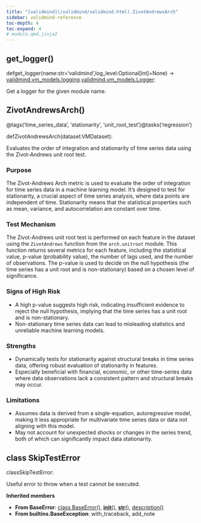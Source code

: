 ```yaml
---
title: "[validmind](/validmind/validmind.html).ZivotAndrewsArch"
sidebar: validmind-reference
toc-depth: 4
toc-expand: 4
# module.qmd.jinja2
---
```


## get_logger<span class='muted'>()</span>

<!-- signatures.jinja2 -->

::: {.signature}

<span class="kw">def</span><span class="name">get_logger</span>(<span class="params"><span class="n">name</span><span class="p">:</span><span class="nb">str</span><span class="o">=</span><span class="s1">'validmind'</span><span class="muted">,</span></span><span class="params"><span class="n">log_level</span><span class="p">:</span><span class="n">Optional</span><span class="p">\[</span><span class="nb">int</span><span class="p">\]</span><span class="o">=</span><span class="kc">None</span></span>)<span class="p"> → </span><span class="return-annotation"><a href="/validmind/validmind/vm_models.html#class-logging">validmind.vm_models.logging</a><span class="o">.</span><a href="/validmind/validmind/vm_models.html#class-logger">validmind.vm_models.Logger</a></span>:

:::

<!-- docstring.jinja2 -->

Get a logger for the given module name.

<!-- function.qmd.jinja2 -->

## ZivotAndrewsArch[()]{.muted}

<!-- signatures.jinja2 -->

::: {.signature}

<span class="decorators"><span class="decorator">@<span class="n">tags(<span class="s">'time_series_data'</span>, <span class="s">'stationarity'</span>, <span class="s">'unit_root_test'</span>)</span></span><span class="decorator">@<span class="n">tasks(<span class="s">'regression'</span>)</span></span></span>

<span class="kw">def</span><span class="name">ZivotAndrewsArch</span>(<span class="param"><span class="n">dataset</span><span class="p">:</span><span class="n">VMDataset</span></span>):

:::

<!-- docstring.jinja2 -->

Evaluates the order of integration and stationarity of time series data using the Zivot-Andrews unit root test.

### Purpose

The Zivot-Andrews Arch metric is used to evaluate the order of integration for time series data in a machine learning model. It's designed to test for stationarity, a crucial aspect of time series analysis, where data points are independent of time. Stationarity means that the statistical properties such as mean, variance, and autocorrelation are constant over time.

### Test Mechanism

The Zivot-Andrews unit root test is performed on each feature in the dataset using the `ZivotAndrews` function from the `arch.unitroot` module. This function returns several metrics for each feature, including the statistical value, p-value (probability value), the number of lags used, and the number of observations. The p-value is used to decide on the null hypothesis (the time series has a unit root and is non-stationary) based on a chosen level of significance.

### Signs of High Risk

- A high p-value suggests high risk, indicating insufficient evidence to reject the null hypothesis, implying that the time series has a unit root and is non-stationary.
- Non-stationary time series data can lead to misleading statistics and unreliable machine learning models.

### Strengths

- Dynamically tests for stationarity against structural breaks in time series data, offering robust evaluation of stationarity in features.
- Especially beneficial with financial, economic, or other time-series data where data observations lack a consistent pattern and structural breaks may occur.

### Limitations

- Assumes data is derived from a single-equation, autoregressive model, making it less appropriate for multivariate time series data or data not aligning with this model.
- May not account for unexpected shocks or changes in the series trend, both of which can significantly impact data stationarity.

<!-- class.qmd.jinja2 -->

## [class]{.muted} SkipTestError

<!-- signatures.jinja2 -->

::: {.signature}

<span class="kw">class</span><span class="name">SkipTestError</span>:

:::

<!-- docstring.jinja2 -->

Useful error to throw when a test cannot be executed.

**Inherited members**

- **From BaseError**: [class BaseError[()]{.muted}](#class-baseerror), [__init__[()]{.muted}](#__init__), [__str__[()]{.muted}](#__str__), [description[()]{.muted}](#description)
- **From builtins.BaseException**: with_traceback, add_note
